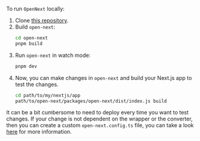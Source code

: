 To run `OpenNext` locally:

1. Clone [this repository](https://github.com/opennextjs/aws).
2. Build `open-next`:
   ```bash
   cd open-next
   pnpm build
   ```
3. Run `open-next` in watch mode:
   ```bash
   pnpm dev
   ```
4. Now, you can make changes in `open-next` and build your Next.js app to test the changes.
   ```bash
   cd path/to/my/nextjs/app
   path/to/open-next/packages/open-next/dist/index.js build
   ```

It can be a bit cumbersome to need to deploy every time you want to test changes. If your change is not dependent on the wrapper or the converter, then you can create a custom `open-next.config.ts` file, you can take a look [here](/aws/contribute/local_run) for more information.